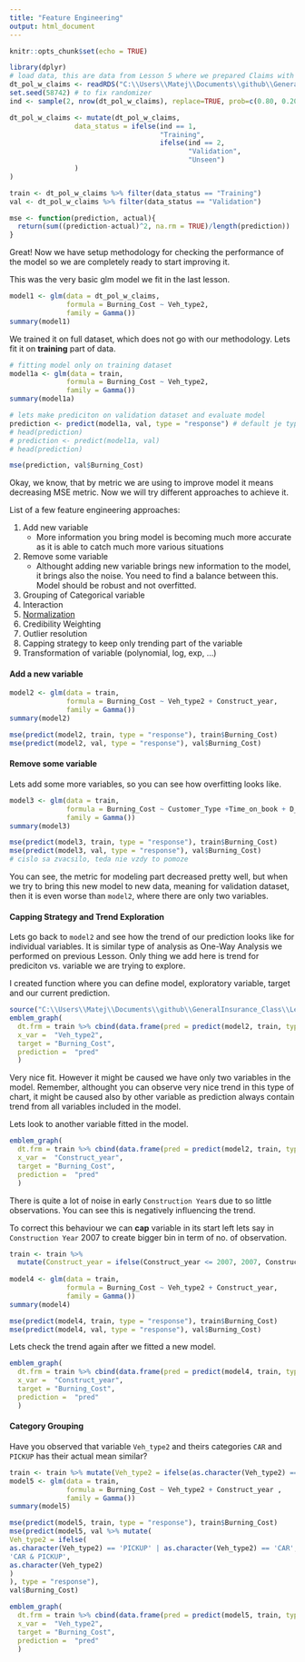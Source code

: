 ```yaml
---
title: "Feature Engineering"
output: html_document
---
```


```r
knitr::opts_chunk$set(echo = TRUE)
```

```r
library(dplyr)
# load data, this are data from Lesson 5 where we prepared Claims with Policies into one dataset
dt_pol_w_claims <- readRDS("C:\\Users\\Matej\\Documents\\github\\GeneralInsurance_Class\\Data\\lesson6_dt_pol_w_claims.rds")
set.seed(58742) # to fix randomizer
ind <- sample(2, nrow(dt_pol_w_claims), replace=TRUE, prob=c(0.80, 0.20)) # generate random indicator to split by

dt_pol_w_claims <- mutate(dt_pol_w_claims,
                data_status = ifelse(ind == 1, 
                                     "Training",
                                     ifelse(ind == 2, 
                                            "Validation", 
                                            "Unseen")
                )
)

train <- dt_pol_w_claims %>% filter(data_status == "Training")
val <- dt_pol_w_claims %>% filter(data_status == "Validation")

mse <- function(prediction, actual){
  return(sum((prediction-actual)^2, na.rm = TRUE)/length(prediction))
}
```

Great! Now we have setup methodology for checking the performance of the model so we are completely ready to start improving it.

This was the very basic glm model we fit in the last lesson.
```r
model1 <- glm(data = dt_pol_w_claims,
              formula = Burning_Cost ~ Veh_type2,
              family = Gamma())
summary(model1)
```

We trained it on full dataset, which does not go with our methodology. Lets fit it on __training__ part of data.

```r
# fitting model only on training dataset
model1a <- glm(data = train,
              formula = Burning_Cost ~ Veh_type2,
              family = Gamma())
summary(model1a)
```

```r
# lets make prediciton on validation dataset and evaluate model
prediction <- predict(model1a, val, type = "response") # default je type = 'link'
# head(prediction)
# prediction <- predict(model1a, val)
# head(prediction)
```

```r
mse(prediction, val$Burning_Cost)
```

Okay, we know, that by metric we are using to improve model it means decreasing MSE metric. Now we will try different approaches to achieve it.

List of a few feature engineering approaches:

1.  Add new variable
    - More information you bring model is becoming much more accurate as it is able to catch much more various situations
2. Remove some variable
    - Althought adding new variable brings new information to the model, it brings also the noise. You need to find a balance between this. Model should be robust and not overfitted.
3.  Grouping of Categorical variable
4.  Interaction <!-- napr. spojit pohlavie a vek -->
5.  [Normalization](https://en.wikipedia.org/wiki/Normalization_(statistics))
6.  Credibility Weighting
7.  Outlier resolution
8.  Capping strategy to keep only trending part of the variable
9.  Transformation of variable (polynomial, log, exp, ...) 
<!-- napr y ~ age + age^2 -->


#### Add a new variable
```r
model2 <- glm(data = train,
              formula = Burning_Cost ~ Veh_type2 + Construct_year,
              family = Gamma())
summary(model2)
```

```r
mse(predict(model2, train, type = "response"), train$Burning_Cost)
mse(predict(model2, val, type = "response"), val$Burning_Cost)
```

#### Remove some variable
Lets add some more variables, so you can see how overfitting looks like.

```r
model3 <- glm(data = train,
              formula = Burning_Cost ~ Customer_Type +Time_on_book + D_age  + Construct_year + Capacity + Nr_of_seats + BonusMalus + D_ZIP + Nr_payments + Sum_insured,
              family = Gamma())
summary(model3)
```

```r
mse(predict(model3, train, type = "response"), train$Burning_Cost)
mse(predict(model3, val, type = "response"), val$Burning_Cost)
# cislo sa zvacsilo, teda nie vzdy to pomoze
```

You can see, the metric for modeling part decreased pretty well, but when we try to bring this new model to new data, meaning for validation dataset, then it is even worse than `model2`, where there are only two variables.

#### Capping Strategy and Trend Exploration
Lets go back to `model2` and see how the trend of our prediction looks like for individual variables.
It is similar type of analysis as One-Way Analysis we performed on previous Lesson. Only thing we add here is trend for prediciton vs. variable we are trying to explore.


I created function where you can define model, exploratory variable, target and our current prediction.
```r
source("C:\\Users\\Matej\\Documents\\github\\GeneralInsurance_Class\\Lessons\\Lesson6\\Support\\emb_chart.R")
emblem_graph(
  dt.frm = train %>% cbind(data.frame(pred = predict(model2, train, type = "response"))),
  x_var =  "Veh_type2",
  target = "Burning_Cost",
  prediction =  "pred"
  )
```
Very nice fit. However it might be caused we have only two variables in the model. Remember, althought you can observe very nice trend in this type of chart, it might be caused also by other variable as prediction always contain trend from all variables included in the model.


Lets look to another variable fitted in the model.
```r
emblem_graph(
  dt.frm = train %>% cbind(data.frame(pred = predict(model2, train, type = "response"))),
  x_var =  "Construct_year",
  target = "Burning_Cost",
  prediction =  "pred"
  )
```

There is quite a lot of noise in early `Construction Year`s due to so little observations. You can see this is negatively influencing the trend.

To correct this behaviour we can __cap__ variable in its start left lets say in `Construction Year` 2007 to create bigger bin in term of no. of observation.

```r
train <- train %>% 
  mutate(Construct_year = ifelse(Construct_year <= 2007, 2007, Construct_year))
         
model4 <- glm(data = train,
              formula = Burning_Cost ~ Veh_type2 + Construct_year,
              family = Gamma())
summary(model4)
```
```r
mse(predict(model4, train, type = "response"), train$Burning_Cost)
mse(predict(model4, val, type = "response"), val$Burning_Cost)
```


Lets check the trend again after we fitted a new model.
```r
emblem_graph(
  dt.frm = train %>% cbind(data.frame(pred = predict(model4, train, type = "response"))),
  x_var =  "Construct_year",
  target = "Burning_Cost",
  prediction =  "pred"
  )
```

#### Category Grouping
Have you observed that variable `Veh_type2` and theirs categories `CAR` and `PICKUP` has their actual mean similar?

```r
train <- train %>% mutate(Veh_type2 = ifelse(as.character(Veh_type2) == 'PICKUP' | as.character(Veh_type2) == 'CAR', 'CAR & PICKUP', as.character(Veh_type2)))
model5 <- glm(data = train,
              formula = Burning_Cost ~ Veh_type2 + Construct_year , 
              family = Gamma())
summary(model5)
```
```r
mse(predict(model5, train, type = "response"), train$Burning_Cost)
mse(predict(model5, val %>% mutate(
Veh_type2 = ifelse(
as.character(Veh_type2) == 'PICKUP' | as.character(Veh_type2) == 'CAR',
'CAR & PICKUP',
as.character(Veh_type2)
)
), type = "response"),
val$Burning_Cost)
```
```r
emblem_graph(
  dt.frm = train %>% cbind(data.frame(pred = predict(model5, train, type = "response"))),
  x_var =  "Veh_type2",
  target = "Burning_Cost",
  prediction =  "pred"
  )
```
